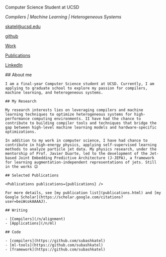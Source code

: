 
<div id="wrapper">
  <div id="left" className="container">
    <div className="flex flex-col">
      <NameTransition />
      <p>Computer Science Student at UCSD</p>
      <p><em>Compilers | Machine Learning | Heterogeneous Systems</em></p>
      <p><a href="mailto:your@ucsd.edu">skatel@ucsd.edu</a></p>
      <p><a href="https://github.com/subashkatel">github</a></p>
      <p><a href="/work">Work</a></p>
      <p><a href="/publications">Publications</a></p>
      <p><a href="https://linkedin.com/in/your-linkedin">LinkedIn</a></p>
    </div>
  </div>
  
  <div id="right" className="container">
    ## About me

    I am a final-year Computer Science student at UCSD. Currently, I am applying to graduate school to explore my passion for compilers, machine learning, and heterogeneous systems.

    ## My Research

    My research interests lies on leveraging compilers and machine learning techniques to optimize heterogeneous systems for high-performance computing environments. II have had the chance to contribute to building compiler tools and techniques that bridge the gap between high-level machine learning models and hardware-specific optimizations.

    In addition to my work in computer science, I have had chance to contribute in high-energy physics, applying self-supervised learning methods to analyze particle jet data. My physics research, under the mentorship of Prof. Javier Duarte, led to the development of the Jet-based Joint Embedding Predictive Architecture (J-JEPA), a framework for learning augmentation-independent representations of jets. Still in the works 😉

    ## Selected Publications

    <Publications publications={publications} />

    For more details, see [my publication list](publications.html) and [my Google Scholar](https://scholar.google.com/citations?user=beiWcokAAAAJ).

    ## Writing

    - [Compilers](/n/alignment)
    - [Applications](/n/ml)

    ## Code

    - [compilers](https://github.com/subashkatel)
    - [ml-tools](https://github.com/subashkatel)
    - [framework](https://github.com/subashkatel)
  </div>
</div>
